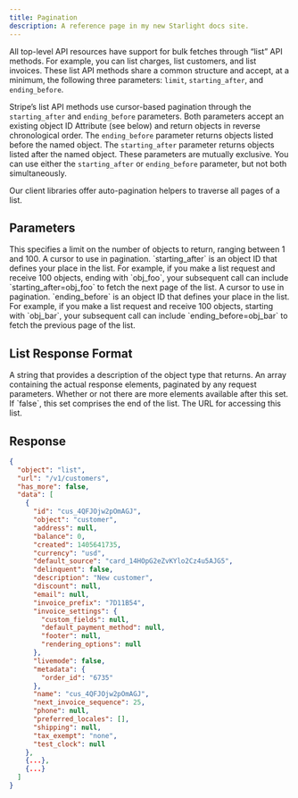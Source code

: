 ```yaml
---
title: Pagination
description: A reference page in my new Starlight docs site.
---
```


All top-level API resources have support for bulk fetches through “list” API methods. For example, you can list charges, list customers, and list invoices. These list API methods share a common structure and accept, at a minimum, the following three parameters: `limit`, `starting_after`, and `ending_before`.

Stripe’s list API methods use cursor-based pagination through the `starting_after` and `ending_before` parameters. Both parameters accept an existing object ID Attribute (see below) and return objects in reverse chronological order. The `ending_before` parameter returns objects listed before the named object. The `starting_after` parameter returns objects listed after the named object. These parameters are mutually exclusive. You can use either the `starting_after` or `ending_before` parameter, but not both simultaneously.

Our client libraries offer auto-pagination helpers to traverse all pages of a list.

## Parameters

<Attribute text="limit" type="optional, default is 10">
This specifies a limit on the number of objects to return, ranging between 1 and 100.
</Attribute>
<Attribute text="starting_after" type="optional object ID">
A cursor to use in pagination. `starting_after` is an object ID that defines your place in the list. For example, if you make a list request and receive 100 objects, ending with `obj_foo`, your subsequent call can include `starting_after=obj_foo` to fetch the next page of the list.
</Attribute>
<Attribute text="ending_before" type="optional object ID">
A cursor to use in pagination. `ending_before` is an object ID that defines your place in the list. For example, if you make a list request and receive 100 objects, starting with `obj_bar`, your subsequent call can include `ending_before=obj_bar` to fetch the previous page of the list.
</Attribute>

## List Response Format

<Attribute text="object" type="string, Attribute is list">
A string that provides a description of the object type that returns.
</Attribute>
<Attribute text="data" type="array">
An array containing the actual response elements, paginated by any request parameters.
</Attribute>
<Attribute text="has_more" type="boolean">
Whether or not there are more elements available after this set. If `false`, this set comprises the end of the list.
</Attribute>
<Attribute text="url" type="url">
The URL for accessing this list.
</Attribute>

## Response

```json
{
  "object": "list",
  "url": "/v1/customers",
  "has_more": false,
  "data": [
    {
      "id": "cus_4QFJOjw2pOmAGJ",
      "object": "customer",
      "address": null,
      "balance": 0,
      "created": 1405641735,
      "currency": "usd",
      "default_source": "card_14HOpG2eZvKYlo2Cz4u5AJG5",
      "delinquent": false,
      "description": "New customer",
      "discount": null,
      "email": null,
      "invoice_prefix": "7D11B54",
      "invoice_settings": {
        "custom_fields": null,
        "default_payment_method": null,
        "footer": null,
        "rendering_options": null
      },
      "livemode": false,
      "metadata": {
        "order_id": "6735"
      },
      "name": "cus_4QFJOjw2pOmAGJ",
      "next_invoice_sequence": 25,
      "phone": null,
      "preferred_locales": [],
      "shipping": null,
      "tax_exempt": "none",
      "test_clock": null
    },
    {...},
    {...}
  ]
}
```